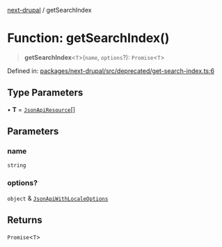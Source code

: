 [next-drupal](../globals.mdx) / getSearchIndex

# Function: getSearchIndex()

> **getSearchIndex**\<`T`\>(`name`, `options`?): `Promise`\<`T`\>

Defined in: [packages/next-drupal/src/deprecated/get-search-index.ts:6](https://github.com/chapter-three/next-drupal/blob/f82409096888c944dd3eff45bf555062558ddd42/packages/next-drupal/src/deprecated/get-search-index.ts#L6)

## Type Parameters

• **T** = [`JsonApiResource`](../interfaces/JsonApiResource.mdx)[]

## Parameters

### name

`string`

### options?

`object` & [`JsonApiWithLocaleOptions`](../type-aliases/JsonApiWithLocaleOptions.mdx)

## Returns

`Promise`\<`T`\>
